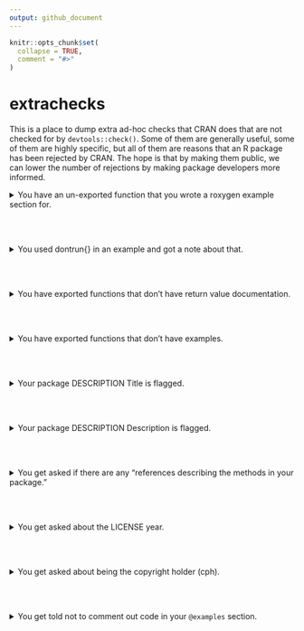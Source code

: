 ```yaml
---
output: github_document
---
```


<!-- README.md is generated from README.Rmd. Please edit that file -->

```r
knitr::opts_chunk$set(
  collapse = TRUE,
  comment = "#>"
)
```

# extrachecks

This is a place to dump extra ad-hoc checks that CRAN does that are not checked for by `devtools::check()`. Some of them are generally useful, some of them are highly specific, but all of them are reasons that an R package has been rejected by CRAN. The hope is that by making them public, we can lower the number of rejections by making package developers more informed.


<details>
<summary>You have an un-exported function that you wrote a roxygen example section for.</summary>

If you have written a roxygen example section for un-exported functions, your example section must call those functions with `:::` like `pkg:::my_fun()`.

Alternatively, you can use the roxygen tag `@noRd` to suppress the creation of the `.Rd` file.
</details>
<br></br>


<details>
<summary>You used dontrun{} in an example and got a note about that.</summary>

`\dontrun{}` should only be used if the example really cannot be executed (e.g. because of missing additional software, missing API keys, ...) by the user. If you want to include an example that errors, and you want to show the error, wrap the call in `try()`.

Sometimes it is useful to create a custom predicate function (e.g. `googlesheets4::sheets_has_token()`) that tests for a prerequisite. Then such examples can be placed inside an `if () {...` instead of `\dontrun{}`. Instead of a custom predicate, sometimes `interactive()` can be used as the condition.
</details>
<br></br>


<details>
<summary>You have exported functions that don't have return value documentation.</summary>

This is a fairly new check that CRAN is being much stricter on. You must provide return value documentation for all exported functions now. If you use roxygen2, use the tag `@return`.

This note is also applicable if your function has no return value: "If a function does not return a value, please document that too, e.g. `\value{None}`."
</details>
<br></br>


<details>
<summary>You have exported functions that don't have examples.</summary>

This is similar to the problem about return value documentation, but slightly less strict. If your exported function has a meaningful return value, then it will almost definitely require an examples section. Use the roxygen2 tag `@examples` to create one.

I have seen exceptions with functions that are used for their side effects. For example, `hardhat::create_modeling_package()` creates a new directory, which you would not want to include in an example section (which CRAN runs in their regular checks). I didn't include any examples there, and it was accepted.
</details>
<br></br>


<details>
<summary>Your package DESCRIPTION Title is flagged.</summary>

There can be a number of problems here:

- You must use title case with package Titles, generally capitalizing all words except articles like 'a' and 'the'.

- I've been flagged for a "redundant" title. I had: "A Toolkit for the Construction of Modeling Packages" which was flagged since "Toolkit for" seemed redundant. I changed it to "Construct Modeling Packages" and was accepted.

- You generally have to put all software / package names in quotes. For example, the riingo package is an interface to Tiingo's stock price api: https://github.com/business-science/riingo/blob/a19c662d9a2acb526a15d119e00afcd3fdc7c24c/DESCRIPTION#L3
</details>
<br></br>


<details>
<summary>Your package DESCRIPTION Description is flagged.</summary>

There can be a number of problems here:

> The Description field is intended to be a (one paragraph) description of what the package does and why it may be useful. Please elaborate.

In this case my description was 1 sentence, which I had to expand into a 3-4 sentence paragraph with a broader description of the types of problems the package intended to help with.

> Please only double quote publication titles in the description of the DESCRIPTION file.

In this case I previously had a sentence that contained: '..., like "the first Monday of December"'. I just removed the double quotes.
</details>
<br></br>


<details>
<summary>You get asked if there are any "references describing the methods in your package."</summary>

This comment normally comes as the following standard block of text:

> If there are references describing the methods in your package, please
add these in the description field of your DESCRIPTION file in the form
authors (year) <doi:...>
authors (year) <arXiv:...>
authors (year, ISBN:...)
or if those are not available: <https:...>
with no space after 'doi:', 'arXiv:', 'https:' and angle brackets for
auto-linking.
(If you want to add a title as well please put it in quotes: "Title")

If there are no references, just nicely reply to the email and tell them that you don't have any. If this was the only note then it should be accepted soon after, without going through another full review.

I have not found a good way to get them to accept a new package without getting this note on the first round of checks. Possibly you could include a preemptive note about it in your `cran-comments.md` file, explaining that there are no references for the package.
</details>
<br></br>


<details>
<summary>You get asked about the LICENSE year.</summary>

I worked on a package in 2019, and then sent it in in 2020. I got the following question back:

> Should the year in the LICENSE file be updated?

I updated the license year to 2020 and resubmit the package in. I then nicely replied directly to my reviewer and thanked them for catching the year discrepancy, and then asked them if they could help me push the package through without needing another review, since that was the only change that had to be made.
</details>
<br></br>


<details>
<summary>You get asked about being the copyright holder (cph).</summary>

Submitted by @dirkschumacher, who got this comment:

> You also seem to be a copyright holder [cph]. Please add this information to the Authors@R field.

Even if you are the only author and no other copyright information is given, always add a [cph] role to your Authors field.
</details>
<br></br>


<details>
<summary>You get told not to comment out code in your <code>@examples</code> section.</summary>

I had originally commented out some code in an example that would otherwise modify the global state. I wanted to talk about the code without having the user accidentally run it. I received the following message on submission:

> Examples/code lines in examples should never be commented out.
Ideally find toy examples that can be regularly executed and checked.
Lengthy examples (> 5 sec), can be wrapped in `\donttest{}`. If you don't
want your code to be executed but still visible to the user, use `\dontrun{}`.

I didn't want any of these options, so I removed the code from the examples section entirely and just mentioned it in the `@details` section instead.
</details>
<br></br>
